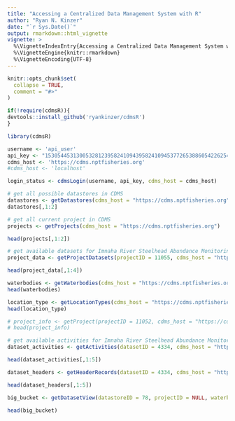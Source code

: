 ```yaml
---
title: "Accessing a Centralized Data Management System with R"
author: "Ryan N. Kinzer"
date: "`r Sys.Date()`"
output: rmarkdown::html_vignette
vignette: >
  %\VignetteIndexEntry{Accessing a Centralized Data Management System with R}
  %\VignetteEngine{knitr::rmarkdown}
  %\VignetteEncoding{UTF-8}
---
```


```r
knitr::opts_chunk$set(
  collapse = TRUE,
  comment = "#>"
)
```


```r
if(!require(cdmsR)){
devtools::install_github('ryankinzer/cdmsR')
}
```

```r
library(cdmsR)
```

```r
username <- 'api_user'
api_key <- "153054453130053281239582410943958241094537726538860542262540750542640375910349488180619663"
cdms_host <- 'https://cdms.nptfisheries.org'
#cdms_host <- 'localhost'
```

```r
login_status <- cdmsLogin(username, api_key, cdms_host = cdms_host)
```

```r
# get all possible datastores in CDMS
datastores <- getDatastores(cdms_host = "https://cdms.nptfisheries.org")
datastores[,1:2]
```

```r
# get all current project in CDMS
projects <- getProjects(cdms_host = "https://cdms.nptfisheries.org")

head(projects[,1:2])
```

```r
# get available datasets for Imnaha River Steelhead Abundance Monitoring
project_data <- getProjectDatasets(projectID = 11055, cdms_host = "https://cdms.nptfisheries.org")

head(project_data[,1:4])
```

```r
waterbodies <- getWaterbodies(cdms_host = "https://cdms.nptfisheries.org")
head(waterbodies)
```

```r
location_type <- getLocationTypes(cdms_host = "https://cdms.nptfisheries.org")
head(location_type)
```

```r
# project_info <- getProject(projectID = 11052, cdms_host = "https://cdms.nptfisheries.org")
# head(project_info)
```



```r
# get available activities for Imnaha River Steelhead Abundance Monitoring Redd data (datasetID = 4334).
dataset_activities <- getActivities(datasetID = 4334, cdms_host = "https://cdms.nptfisheries.org")

head(dataset_activities[,1:5])
```

```r
dataset_headers <- getHeaderRecords(datasetID = 4334, cdms_host = "https://cdms.nptfisheries.org")

head(dataset_headers[,1:5])
```

```r
big_bucket <- getDatasetView(datastoreID = 78, projectID = NULL, waterbodyID = NULL, locationID = NULL, cdms_host = "https://cdms.nptfisheries.org")

head(big_bucket)
```
